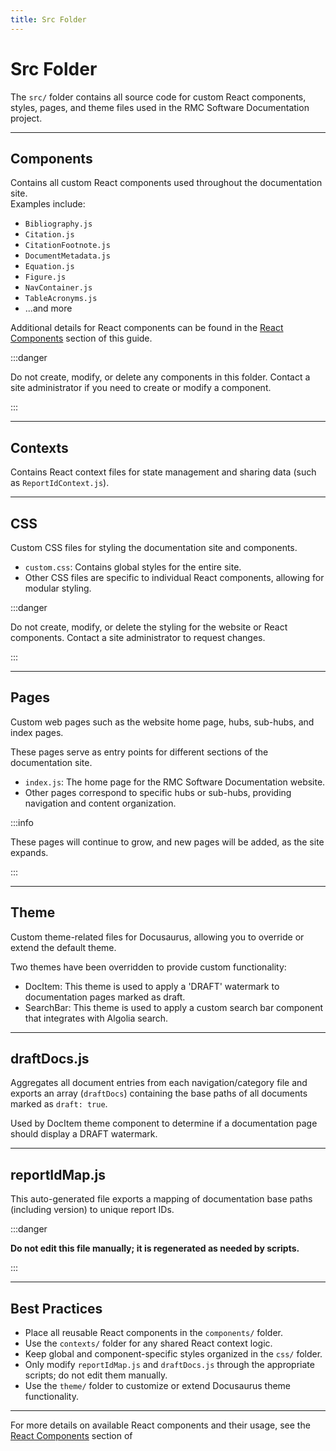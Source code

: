 ```yaml
---
title: Src Folder
---
```


# Src Folder

The `src/` folder contains all source code for custom React components, styles, pages, and theme files used in the RMC Software Documentation project.

---

## Components

Contains all custom React components used throughout the documentation site.  
Examples include:

- `Bibliography.js`
- `Citation.js`
- `CitationFootnote.js`
- `DocumentMetadata.js`
- `Equation.js`
- `Figure.js`
- `NavContainer.js`
- `TableAcronyms.js`
- ...and more

Additional details for React components can be found in the [React Components](./11-react-components.mdx) section of this guide.

:::danger

Do not create, modify, or delete any components in this folder. Contact a site administrator if you need to create or modify a component.

:::

---

## Contexts

Contains React context files for state management and sharing data (such as `ReportIdContext.js`).

---

## CSS

Custom CSS files for styling the documentation site and components.

- `custom.css`: Contains global styles for the entire site.
- Other CSS files are specific to individual React components, allowing for modular styling.

:::danger

Do not create, modify, or delete the styling for the website or React components. Contact a site administrator to request changes.

:::

---

## Pages

Custom web pages such as the website home page, hubs, sub-hubs, and index pages.

These pages serve as entry points for different sections of the documentation site.

- `index.js`: The home page for the RMC Software Documentation website.
- Other pages correspond to specific hubs or sub-hubs, providing navigation and content organization.

:::info

These pages will continue to grow, and new pages will be added, as the site expands.

:::

---

## Theme

Custom theme-related files for Docusaurus, allowing you to override or extend the default theme.

Two themes have been overridden to provide custom functionality:

- DocItem: This theme is used to apply a 'DRAFT' watermark to documentation pages marked as draft.
- SearchBar: This theme is used to apply a custom search bar component that integrates with Algolia search.

---

## draftDocs.js

Aggregates all document entries from each navigation/category file and exports an array (`draftDocs`) containing the base paths of all documents marked as `draft: true`.

Used by DocItem theme component to determine if a documentation page should display a DRAFT watermark.

---

## reportIdMap.js

This auto-generated file exports a mapping of documentation base paths (including version) to unique report IDs.

:::danger

**Do not edit this file manually; it is regenerated as needed by scripts.**

:::

---

## Best Practices

- Place all reusable React components in the `components/` folder.
- Use the `contexts/` folder for any shared React context logic.
- Keep global and component-specific styles organized in the `css/` folder.
- Only modify `reportIdMap.js` and `draftDocs.js` through the appropriate scripts; do not edit them manually.
- Use the `theme/` folder to customize or extend Docusaurus theme functionality.

---

For more details on available React components and their usage, see the [React Components](./11-react-components.mdx) section of
